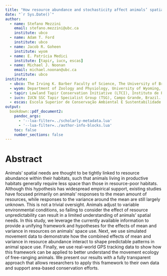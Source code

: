 ```yaml
---
title: "How resource abundance and stochasticity affect animals’ spatial needs"
date: "`r Sys.Date()`"
author:
  - name: Stefano Mezzini
    email: stefano.mezzini@ubc.ca
    institute: ubco
  - name: Adam T. Ford
    institute: ubco
  - name: Jacob R. Goheen
    institute: wyom
  - name: E. Patrícia Medici
    institute: [tapir, iucn, escas]
  - name: Michael J. Noonan
    email: michael.noonan@ubc.ca
    institute: ubco
institute:
  - ubco: The Irving K. Barber Faculty of Science, The University of British Columbia, Okanagan Campus, Kelowna, Canada.
  - wyom: Department of Zoology and Physiology, University of Wyoming, Laramie, Wyoming, United States of America
  - tapir: Lowland Tapir Conservation Initiative (LTCI), Instituto de Pesquisas Ecológicas (IPÊ), Rodovia Dom Pedro I, km 47, Nazaré Paulista, São Paulo 12960-000, Brazil.
  - iucn: IUCN SSC Tapir Specialist Group (TSG), Campo Grande, Brazil.
  - escas: Escola Superior de Conservação Ambiental E Sustentabilidade (ESCAS/IPÊ), Rodovia Dom Pedro I, km 47, Nazaré Paulista, São Paulo 12960-000, Brazil.
output:
  bookdown::pdf_document2:
    pandoc_args:
      - '--lua-filter=../scholarly-metadata.lua'
      - '--lua-filter=../author-info-blocks.lua'
    toc: false
    number_sections: false
---
```


# Abstract

Animals’ spatial needs are thought to be tightly linked to resource abundance within their habitats, such that animals living in productive habitats generally require less space than those in resource-poor habitats. Although this hypothesis has widespread empirical support, existing studies have focused primarily on animals’ responses to the mean amount of resources, while responses to the variance around the mean are still largely unknown. This is not a trivial oversight. Animals adjust to variable environmental conditions, so failing to consider the effect of resource unpredictability can result in a limited understanding of animals’ spatial needs. In this study, we leverage the currently available information to provide a unifying framework and hypotheses for the effects of mean and variance in resources on animals’ space use. Next, we use simulated movement data to demonstrate how the combined effects of mean and variance in resource abundance interact to shape predictable patterns in animal space use. Finally, we use real-world GPS tracking data to show how this framework can be applied to better understand the movement ecology of free-ranging animals. We present our results with a fully transparent approach that allows researchers to apply this framework to their own data and support area-based conservation efforts.

